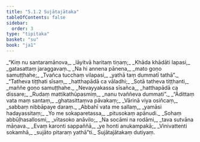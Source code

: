 ```yaml
---
title: "5.1.2 Sujātajātaka"
tableOfContents: false
sidebar:
  order: 3
type: "tipitaka"
basket: "su"
book: "ja1"
---
```



<DynamicBreadcrumb />

<Division number="6" book="ja1">

<Paragraph number="1152" type="verses" book="ja1">
_“Kiṃ nu santaramānova,_  
_lāyitvā haritaṃ tiṇaṃ;_  
_Khāda khādāti lapasi,_  
_gatasattaṃ jaraggavaṃ._  

</Paragraph>

</Division>
<Division number="7" book="ja1">

<Paragraph number="1153" type="verses" book="ja1">
_Na hi annena pānena,_  
_mato goṇo samuṭṭhahe;_  
_Tvañca tucchaṃ vilapasi,_  
_yathā taṃ dummatī tathā”._  

</Paragraph>

</Division>
<Division number="8" book="ja1">

<Paragraph number="1154" type="verses" book="ja1">
_“Tatheva tiṭṭhati sīsaṃ,_  
_hatthapādā ca vāladhi;_  
_Sotā tatheva tiṭṭhanti,_  
_maññe goṇo samuṭṭhahe._  

</Paragraph>

</Division>
<Division number="9" book="ja1">

<Paragraph number="1155" type="verses" book="ja1">
_Nevayyakassa sīsañca,_  
_hatthapādā ca dissare;_  
_Rudaṃ mattikathūpasmiṃ,_  
_nanu tvaññeva dummati”._  

</Paragraph>

</Division>
<Division number="10" book="ja1">

<Paragraph number="1156" type="verses" book="ja1">
_“Ādittaṃ vata maṃ santaṃ,_  
_ghatasittaṃva pāvakaṃ;_  
_Vārinā viya osiñcaṃ,_  
_sabbaṃ nibbāpaye daraṃ._  

</Paragraph>

</Division>
<Division number="11" book="ja1">

<Paragraph number="1157" type="verses" book="ja1">
_Abbahī vata me sallaṃ,_  
_yamāsi hadayassitaṃ;_  
_Yo me sokaparetassa,_  
_pitusokaṃ apānudi._  

</Paragraph>

</Division>
<Division number="12" book="ja1">

<Paragraph number="1158" type="verses" book="ja1">
_Sohaṃ abbūḷhasallosmi,_  
_vītasoko anāvilo;_  
_Na socāmi na rodāmi,_  
_tava sutvāna māṇava._  

</Paragraph>

</Division>
<Division number="13" book="ja1">

<Paragraph number="1159" type="verses" book="ja1">
_Evaṃ karonti sappaññā,_  
_ye honti anukampakā;_  
_Vinivattenti sokamhā,_  
_sujāto pitaraṃ yathā”ti._  


</Paragraph>
</Division>

<Paragraph number="1160" type="center" book="ja1">
Sujātajātakaṃ dutiyaṃ.
</Paragraph>